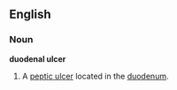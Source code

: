 ==English==
{{wikipedia}}
===Noun===
'''duodenal ulcer'''

# {{pathology}} A [[peptic ulcer]] located in the [[duodenum]].